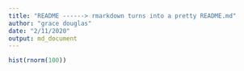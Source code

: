 ```yaml
---
title: "README ------> rmarkdown turns into a pretty README.md"
author: "grace douglas"
date: "2/11/2020"
output: md_document
---
```


```r
hist(rnorm(100))


```